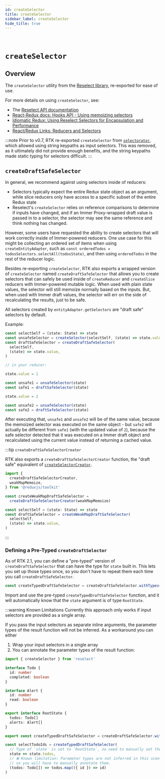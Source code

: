 ```yaml
---
id: createSelector
title: createSelector
sidebar_label: createSelector
hide_title: true
---
```


&nbsp;

# `createSelector`

## Overview

The `createSelector` utility from the [Reselect library](https://github.com/reduxjs/reselect), re-exported for ease of use.

For more details on using `createSelector`, see:

- The [Reselect API documentation](https://github.com/reduxjs/reselect)
- [React-Redux docs: Hooks API - Using memoizing selectors](https://react-redux.js.org/next/api/hooks#using-memoizing-selectors)
- [Idiomatic Redux: Using Reselect Selectors for Encapsulation and Performance](https://blog.isquaredsoftware.com/2017/12/idiomatic-redux-using-reselect-selectors/)
- [React/Redux Links: Reducers and Selectors](https://github.com/markerikson/react-redux-links/blob/master/redux-reducers-selectors.md)

:::note
Prior to v0.7, RTK re-exported `createSelector` from [`selectorator`](https://github.com/planttheidea/selectorator), which
allowed using string keypaths as input selectors. This was removed, as it ultimately did not provide enough benefits, and
the string keypaths made static typing for selectors difficult.
:::

## `createDraftSafeSelector`

In general, we recommend against using selectors inside of reducers:

- Selectors typically expect the entire Redux state object as an argument, while slice reducers only have access to a specific subset of the entire Redux state
- Reselect's `createSelector` relies on reference comparisons to determine if inputs have changed, and if an Immer Proxy-wrapped draft value is passed in to a selector, the selector may see the same reference and think nothing has changed.

However, some users have requested the ability to create selectors that will work correctly inside of Immer-powered reducers. One use case for this might be collecting an ordered set of items when using `createEntityAdapter`, such as `const orderedTodos = todosSelectors.selectAll(todosState)`, and then using `orderedTodos` in the rest of the reducer logic.

Besides re-exporting `createSelector`, RTK also exports a wrapped version of `createSelector` named `createDraftSafeSelector` that allows you to create selectors that can safely be used inside of `createReducer` and `createSlice` reducers with Immer-powered mutable logic. When used with plain state values, the selector will still memoize normally based on the inputs. But, when used with Immer draft values, the selector will err on the side of recalculating the results, just to be safe.

All selectors created by `entityAdapter.getSelectors` are "draft safe" selectors by default.

Example:

```ts no-transpile
const selectSelf = (state: State) => state
const unsafeSelector = createSelector(selectSelf, (state) => state.value)
const draftSafeSelector = createDraftSafeSelector(
  selectSelf,
  (state) => state.value,
)

// in your reducer:

state.value = 1

const unsafe1 = unsafeSelector(state)
const safe1 = draftSafeSelector(state)

state.value = 2

const unsafe2 = unsafeSelector(state)
const safe2 = draftSafeSelector(state)
```

After executing that, `unsafe1` and `unsafe2` will be of the same value, because the memoized selector was
executed on the same object - but `safe2` will actually be different from `safe1` (with the updated value of `2`),
because the safe selector detected that it was executed on a Immer draft object and recalculated using the current
value instead of returning a cached value.

:::tip `createDraftSafeSelectorCreator`

RTK also exports a `createDraftSafeSelectorCreator` function, the "draft safe" equivalent of [`createSelectorCreator`](https://github.com/reduxjs/reselect#createselectorcreatormemoize-memoizeoptions).

```ts no-transpile
import {
  createDraftSafeSelectorCreator,
  weakMapMemoize,
} from '@reduxjs/toolkit'

const createWeakMapDraftSafeSelector =
  createDraftSafeSelectorCreator(weakMapMemoize)

const selectSelf = (state: State) => state
const draftSafeSelector = createWeakMapDraftSafeSelector(
  selectSelf,
  (state) => state.value,
)
```

:::

### Defining a Pre-Typed `createDraftSelector`

As of RTK 2.1, you can define a "pre-typed" version of `createDraftSafeSelector` that can have the type for `state` built in. This lets you set up those types once, so you don't have to repeat them each time you call `createDraftSafeSelector`.

```ts no-transpile
const createTypedDraftSafeSelector = createDraftSafeSelector.withTypes<RootState>()
```

Import and use the pre-typed `createTypedDraftSafeSelector` function, and it will automatically know that the `state` argument is of type `RootState`.

:::warning Known Limitations
Currently this approach only works if input selectors are provided as a single array.

If you pass the input selectors as separate inline arguments, the parameter types of the result function will not be inferred. As a workaround you can either

1. Wrap your input selectors in a single array
2. You can annotate the parameter types of the result function:

```ts no-transpile
import { createSelector } from 'reselect'

interface Todo {
  id: number
  completed: boolean
}

interface Alert {
  id: number
  read: boolean
}

export interface RootState {
  todos: Todo[]
  alerts: Alert[]
}

export const createTypedDraftSafeSelector = createDraftSafeSelector.withTypes<RootState>()

const selectTodoIds = createTypedDraftSafeSelector(
  // Type of `state` is set to `RootState`, no need to manually set the type
  state => state.todos,
  // ❌ Known limitation: Parameter types are not inferred in this scenario
  // so you will have to manually annotate them.
  (todos: Todo[]) => todos.map(({ id }) => id)
)
```
